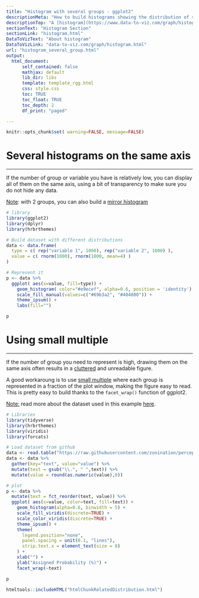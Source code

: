 ```yaml
---
title: "Histogram with several groups - ggplot2"
descriptionMeta: "How to build histograms showing the distribution of several groups with R and ggplot2."
descriptionTop: "A [histogram](https://www.data-to-viz.com/graph/histogram.html) displays the distribution of a numeric variable. A common task is to compare this distribution through several groups. This document explains how to do so using R and [ggplot2](ggplot2.html)."
sectionText: "Histogram Section"
sectionLink: "histogram.html"
DataToVizText: "About histogram"
DataToVizLink: "data-to-viz.com/graph/histogram.html"
url: "histogram_several_group.html"
output:
  html_document:
      self_contained: false    
      mathjax: default
      lib_dir: libs
      template: template_rgg.html
      css: style.css
      toc: TRUE
      toc_float: TRUE
      toc_depth: 2
      df_print: "paged"

---
```



```r
knitr::opts_chunk$set( warning=FALSE, message=FALSE)
```


<div class="container">


# Several histograms on the same axis
***

<div class = "row">

<div class = "col-md-6  col-sm-12 align-self-center">

If the number of group or variable you have is relatively low, you can display all of them on the same axis, using a bit of transparency to make sure you do not hide any data.

<u>Note</u>: with 2 groups, you can also build a [mirror histogram](density_mirror_ggplot2.html)
```r
# library
library(ggplot2)
library(dplyr)
library(hrbrthemes)

# Build dataset with different distributions
data <- data.frame(
  type = c( rep("variable 1", 1000), rep("variable 2", 1000) ),
  value = c( rnorm(1000), rnorm(1000, mean=4) )
)

# Represent it
p <- data %>%
  ggplot( aes(x=value, fill=type)) +
    geom_histogram( color="#e9ecef", alpha=0.6, position = 'identity') +
    scale_fill_manual(values=c("#69b3a2", "#404080")) +
    theme_ipsum() +
    labs(fill="")
```

</div>

<div class = "col-md-6  col-sm-12 align-self-center">
```r
p
```

</div>
</div>










# Using small multiple
***

<div class = "row">

<div class = "col-md-6  col-sm-12 align-self-center">

If the number of group you need to represent is high, drawing them on the same axis often results in a <u>cluttered</u> and unreadable figure.  

A good workaroung is to use <u>small multiple</u> where each group is represented in a fraction of the plot window, making the figure easy to read. This is pretty easy to build thanks to the `facet_wrap()` function of ggplot2.

<u>Note:</u> read more about the dataset used in this example [here](https://www.data-to-viz.com/story/OneNumOneCatSeveralObs.html).
</div>

<div class = "col-md-6  col-sm-12 align-self-center">
```r
# Libraries
library(tidyverse)
library(hrbrthemes)
library(viridis)
library(forcats)

# Load dataset from github
data <- read.table("https://raw.githubusercontent.com/zonination/perceptions/master/probly.csv", header=TRUE, sep=",")
data <- data %>%
  gather(key="text", value="value") %>%
  mutate(text = gsub("\\.", " ",text)) %>%
  mutate(value = round(as.numeric(value),0))

# plot
p <- data %>%
  mutate(text = fct_reorder(text, value)) %>%
  ggplot( aes(x=value, color=text, fill=text)) +
    geom_histogram(alpha=0.6, binwidth = 5) +
    scale_fill_viridis(discrete=TRUE) +
    scale_color_viridis(discrete=TRUE) +
    theme_ipsum() +
    theme(
      legend.position="none",
      panel.spacing = unit(0.1, "lines"),
      strip.text.x = element_text(size = 8)
    ) +
    xlab("") +
    ylab("Assigned Probability (%)") +
    facet_wrap(~text)
```
</div>
</div>


```r
p
```








<!-- Close container -->
</div>




```r
htmltools::includeHTML("htmlChunkRelatedDistribution.html")
```
